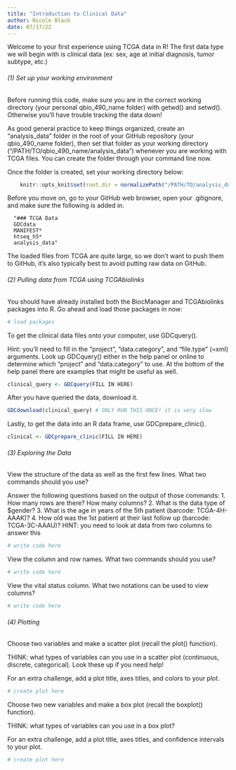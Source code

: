 ```yaml
---
title: "Introduction to Clinical Data"
author: Nicole Black
date: 07/17/22
---
```


Welcome to your first experience using TCGA data in R! The first data type we will begin with is clinical data (ex: sex, age at initial diagnosis, tumor subtype, etc.)

###### (1) Set up your working environment

Before running this code, make sure you are in the correct working directory (your personal qbio_490_name folder) with getwd() and setwd(). Otherwise you’ll have trouble tracking the data down!

As good general practice to keep things organized, create an "analysis_data" folder in the root of your GitHub repository (your qbio_490_name folder), then set that folder as your working directory ("/PATH/TO/qbio_490_name/analysis_data") whenever you are working with TCGA files. You can create the folder through your command line now.

Once the folder is created, set your working directory below:

```r
    knitr::opts_knit$set(root.dir = normalizePath("/PATH/TO/analysis_data")) 
```

Before you move on, go to your GitHub web browser, open your .gitignore, and make sure the following is added in. 

      "### TCGA Data
      GDCdata
      MANIFEST*
      htseq_h5*
      analysis_data"

The loaded files from TCGA are quite large, so we don't want to push them to GitHub, it's also typically best to avoid putting raw data on GitHub.

###### (2) Pulling data from TCGA using TCGAbiolinks

You should have already installed both the BiocManager and TCGAbiolinks packages into R. Go ahead and load those packages in now:

```r
# load packages
```

To get the clinical data files onto your computer, use GDCquery(). 

Hint: you'll need to fill in the "project", "data.category", and "file.type" (=xml) arguments. Look up GDCquery() either in the help panel or online to determine which "project" and "data.category" to use. At the bottom of the help panel there are examples that might be useful as well.

```r
clinical_query <- GDCquery(FILL IN HERE)
```

After you have queried the data, download it.

```r
GDCdownload(clinical_query) # ONLY RUN THIS ONCE! it is very slow
```

Lastly, to get the data into an R data frame, use GDCprepare_clinic().

```r
clinical <- GDCprepare_clinic(FILL IN HERE)
```

###### (3) Exploring the Data

View the structure of the data as well as the first few lines. What two commands should you use?

Answer the following questions based on the output of those commands: 
1. How many rows are there? How many columns?
2. What is the data type of $gender?
3. What is the age in years of the 5th patient (barcode: TCGA-4H-AAAK)?
4. How old was the 1st patient at their last follow up (barcode: TCGA-3C-AAAU)? HINT: you need to look at data from two columns to answer this

```r
# write code here
```

View the column and row names. What two commands should you use?

```r
# write code here
```

View the vital status column. What two notations can be used to view columns? 

```r
# write code here
```

###### (4) Plotting

Choose two variables and make a scatter plot (recall the plot() function).

THINK: what types of variables can you use in a scatter plot (continuous, discrete, categorical). Look these up if you need help!

For an extra challenge, add a plot title, axes titles, and colors to your plot.

```r
# create plot here
```

Choose two new variables and make a box plot (recall the boxplot() function).

THINK: what types of variables can you use in a box plot?

For an extra challenge, add a plot title, axes titles, and confidence intervals to your plot.

```r
# create plot here
```

